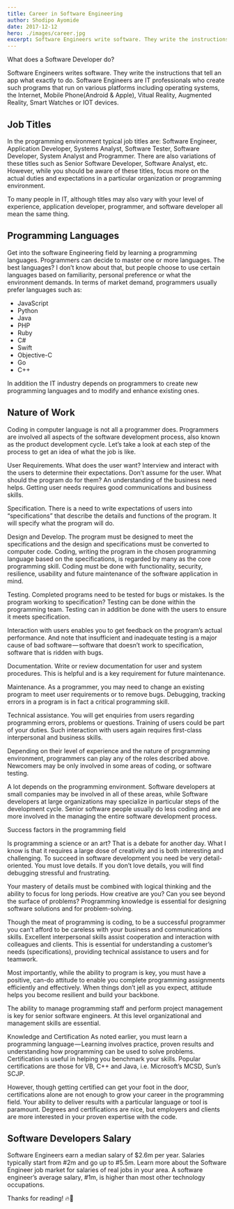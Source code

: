 ```yaml
---
title: Career in Software Engineering
author: Shodipo Ayomide
date: 2017-12-12
hero: ./images/career.jpg
excerpt: Software Engineers write software. They write the instructions that tell the computer what to do.
---
```


What does a Software Developer do?

Software Engineers writes software. They write the instructions that tell an app what exactly to do. Software Engineers are IT professionals who create such programs that run on various platforms including operating systems, the Internet, Mobile Phone(Android & Apple), Vitual Reality, Augmented Reality, Smart Watches or IOT devices.

## Job Titles

In the programming environment typical job titles are: Software Engineer, Application Developer, Systems Analyst, Software Tester, Software Developer, System Analyst and Programmer. There are also variations of these titles such as Senior Software Developer, Software Analyst, etc. However, while you should be aware of these titles, focus more on the actual duties and expectations in a particular organization or programming environment.

To many people in IT, although titles may also vary with your level of experience, application developer, programmer, and software developer all mean the same thing.

## Programming Languages

Get into the software Engineering field by learning a programming languages. Programmers can decide to master one or more languages. The best languages? I don’t know about that, but people choose to use certain languages based on familiarity, personal preference or what the environment demands. In terms of market demand, programmers usually prefer languages such as:

* JavaScript
* Python
* Java
* PHP
* Ruby
* C#
* Swift
* Objective-C
* Go
* C++

In addition the IT industry depends on programmers to create new programming languages and to modify and enhance existing ones.

## Nature of Work

Coding in computer language is not all a programmer does. Programmers are involved all aspects of the software development process, also known as the product development cycle. Let’s take a look at each step of the process to get an idea of what the job is like.

User Requirements. What does the user want? Interview and interact with the users to determine their expectations. Don’t assume for the user. What should the program do for them? An understanding of the business need helps. Getting user needs requires good communications and business skills.

Specification. There is a need to write expectations of users into “specifications” that describe the details and functions of the program. It will specify what the program will do.

Design and Develop. The program must be designed to meet the specifications and the design and specifications must be converted to computer code. Coding, writing the program in the chosen programming language based on the specifications, is regarded by many as the core programming skill. Coding must be done with functionality, security, resilience, usability and future maintenance of the software application in mind.

Testing. Completed programs need to be tested for bugs or mistakes. Is the program working to specification? Testing can be done within the programming team. Testing can in addition be done with the users to ensure it meets specification.

Interaction with users enables you to get feedback on the program’s actual performance. And note that insufficient and inadequate testing is a major cause of bad software — software that doesn’t work to specification, software that is ridden with bugs.

Documentation. Write or review documentation for user and system procedures. This is helpful and is a key requirement for future maintenance.

Maintenance. As a programmer, you may need to change an existing program to meet user requirements or to remove bugs. Debugging, tracking errors in a program is in fact a critical programming skill.

Technical assistance. You will get enquiries from users regarding programming errors, problems or questions. Training of users could be part of your duties. Such interaction with users again requires first-class interpersonal and business skills.

Depending on their level of experience and the nature of programming environment, programmers can play any of the roles described above. Newcomers may be only involved in some areas of coding, or software testing.

A lot depends on the programming environment. Software developers at small companies may be involved in all of these areas, while Software developers at large organizations may specialize in particular steps of the development cycle. Senior software people usually do less coding and are more involved in the managing the entire software development process.

Success factors in the programming field

Is programming a science or an art? That is a debate for another day. What I know is that it requires a large dose of creativity and is both interesting and challenging. To succeed in software development you need be very detail-oriented. You must love details. If you don’t love details, you will find debugging stressful and frustrating.

Your mastery of details must be combined with logical thinking and the ability to focus for long periods. How creative are you? Can you see beyond the surface of problems? Programming knowledge is essential for designing software solutions and for problem-solving.

Though the meat of programming is coding, to be a successful programmer you can’t afford to be careless with your business and communications skills. Excellent interpersonal skills assist cooperation and interaction with colleagues and clients. This is essential for understanding a customer’s needs (specifications), providing technical assistance to users and for teamwork.

Most importantly, while the ability to program is key, you must have a positive, can-do attitude to enable you complete programming assignments efficiently and effectively. When things don’t jell as you expect, attitude helps you become resilient and build your backbone.

The ability to manage programming staff and perform project management is key for senior software engineers. At this level organizational and management skills are essential.

Knowledge and Certification
As noted earlier, you must learn a programming language — Learning involves practice, proven results and understanding how programming can be used to solve problems. Certification is useful in helping you benchmark your skills. Popular certifications are those for VB, C++ and Java, i.e. Microsoft’s MCSD, Sun’s SCJP.

However, though getting certified can get your foot in the door, certifications alone are not enough to grow your career in the programming field. Your ability to deliver results with a particular language or tool is paramount. Degrees and certifications are nice, but employers and clients are more interested in your proven expertise with the code.

## Software Developers Salary

Software Engineers earn a median salary of $2.6m per year. Salaries typically start from #2m and go up to #5.5m. Learn more about the Software Engineer job market for salaries of real jobs in your area. A software engineer’s average salary, #1m, is higher than most other technology occupations.


Thanks for reading! 🔥🚀
